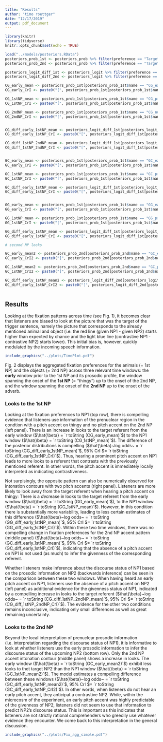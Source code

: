 ```yaml
---
title: "Results"
author: "timo roettger"
date: "12/17/2019"
output: pdf_document
---
```


```r

library(knitr)
library(tidyverse)
knitr::opts_chunk$set(echo = TRUE)

```

```r

load("../models/posteriors.RData")
posteriors_prob_1st <- posteriors_prob %>% filter(preference == "Target 1st NP") %>% select(name, mean, lci, uci)
posteriors_prob_2nd <- posteriors_prob %>% filter(preference == "Target 2nd NP") %>% select(name, mean, lci, uci)

posteriors_logit_diff_1st <- posteriors_logit %>% filter(preference == "Target 1st NP") %>% select(name, mean, lci, uci)
posteriors_logit_diff_2nd <- posteriors_logit %>% filter(preference == "Target 2nd NP") %>% select(name, mean, lci, uci)

CG_early_mean <- posteriors_prob_1st[posteriors_prob_1st$name == "CG_early",]$mean
CG_early_CrI <- paste0("[", posteriors_prob_1st[posteriors_prob_1st$name == "CG_early",]$lci, ",", posteriors_prob_1st[posteriors_prob_1st$name == "CG_early",]$uci, "]")

CG_1stNP_mean <- posteriors_prob_1st[posteriors_prob_1st$name == "CG_prenuc",]$mean
CG_1stNP_CrI <- paste0("[", posteriors_prob_1st[posteriors_prob_1st$name == "CG_prenuc",]$lci, ",", posteriors_prob_1st[posteriors_prob_1st$name == "CG_prenuc",]$uci, "]")

CG_2ndNP_mean <- posteriors_prob_1st[posteriors_prob_1st$name == "CG_nuclear",]$mean
CG_2ndNP_CrI <- paste0("[", posteriors_prob_1st[posteriors_prob_1st$name == "CG_nuclear",]$lci, ",", posteriors_prob_1st[posteriors_prob_1st$name == "CG_nuclear",]$uci, "]")


CG_diff_early_1stNP_mean <- posteriors_logit_diff_1st[posteriors_logit_diff_1st$name == "diff_CG_early_prenuc",]$mean
CG_diff_early_1stNP_CrI <- paste0("[", posteriors_logit_diff_1st[posteriors_logit_diff_1st$name == "diff_CG_early_prenuc",]$lci, ",", posteriors_logit_diff_1st[posteriors_logit_diff_1st$name == "diff_CG_early_prenuc",]$uci, "]")

CG_diff_1stNP_2ndNP_mean <- posteriors_logit_diff_1st[posteriors_logit_diff_1st$name == "diff_CG_prenuc_nuc",]$mean
CG_diff_1stNP_2ndNP_CrI <- paste0("[", posteriors_logit_diff_1st[posteriors_logit_diff_1st$name == "diff_CG_prenuc_nuc",]$lci, ",", posteriors_logit_diff_1st[posteriors_logit_diff_1st$name == "diff_CG_prenuc_nuc",]$uci, "]")


GC_early_mean <- posteriors_prob_1st[posteriors_prob_1st$name == "GC_early",]$mean
GC_early_CrI <- paste0("[", posteriors_prob_1st[posteriors_prob_1st$name == "GC_early",]$lci, ",", posteriors_prob_1st[posteriors_prob_1st$name == "GC_early",]$uci, "]")

GC_1stNP_mean <- posteriors_prob_1st[posteriors_prob_1st$name == "GC_prenuc",]$mean
GC_1stNP_CrI <- paste0("[", posteriors_prob_1st[posteriors_prob_1st$name == "GC_prenuc",]$lci, ",", posteriors_prob_1st[posteriors_prob_1st$name == "GC_prenuc",]$uci, "]")

GC_diff_early_1stNP_mean <- posteriors_logit_diff_1st[posteriors_logit_diff_1st$name == "diff_GC_early_prenuc",]$mean
GC_diff_early_1stNP_CrI <- paste0("[", posteriors_logit_diff_1st[posteriors_logit_diff_1st$name == "diff_GC_early_prenuc",]$lci, ",", posteriors_logit_diff_1st[posteriors_logit_diff_1st$name == "diff_GC_early_prenuc",]$uci, "]")


GG_early_mean <- posteriors_prob_1st[posteriors_prob_1st$name == "GG_early",]$mean
GG_early_CrI <- paste0("[", posteriors_prob_1st[posteriors_prob_1st$name == "GG_early",]$lci, ",", posteriors_prob_1st[posteriors_prob_1st$name == "GG_early",]$uci, "]")

GG_1stNP_mean <- posteriors_prob_1st[posteriors_prob_1st$name == "GG_prenuc",]$mean
GG_1stNP_CrI <- paste0("[", posteriors_prob_1st[posteriors_prob_1st$name == "GG_prenuc",]$lci, ",", posteriors_prob_1st[posteriors_prob_1st$name == "GG_prenuc",]$uci, "]")

GG_diff_early_1stNP_mean <- posteriors_logit_diff_1st[posteriors_logit_diff_1st$name == "diff_GG_early_prenuc",]$mean
GG_diff_early_1stNP_CrI <- paste0("[", posteriors_logit_diff_1st[posteriors_logit_diff_1st$name == "diff_GG_early_prenuc",]$lci, ",", posteriors_logit_diff_1st[posteriors_logit_diff_1st$name == "diff_GG_early_prenuc",]$uci, "]")

# second NP looks

GC_early_mean2 <- posteriors_prob_2nd[posteriors_prob_2nd$name == "GC_early",]$mean
GC_early_CrI2 <- paste0("[", posteriors_prob_2nd[posteriors_prob_2nd$name == "GC_early",]$lci, ",", posteriors_prob_2nd[posteriors_prob_2nd$name == "GC_early",]$uci, "]")

GC_1stNP_mean2 <- posteriors_prob_2nd[posteriors_prob_2nd$name == "GC_prenuc",]$mean
GC_1stNP_CrI2 <- paste0("[", posteriors_prob_2nd[posteriors_prob_2nd$name == "GC_prenuc",]$lci, ",", posteriors_prob_2nd[posteriors_prob_2nd$name == "GC_prenuc",]$uci, "]")

GC_diff_early_1stNP_mean2 <- posteriors_logit_diff_2nd[posteriors_logit_diff_2nd$name == "diff_GC_early_prenuc",]$mean
GC_diff_early_1stNP_CrI2 <- paste0("[", posteriors_logit_diff_2nd[posteriors_logit_diff_2nd$name == "diff_GC_early_prenuc",]$lci, ",", posteriors_logit_diff_2nd[posteriors_logit_diff_2nd$name == "diff_GC_early_prenuc",]$uci, "]")



```

## Results

Looking at the fixation patterns across time (see Fig. 1), it becomes clear that listeners are biased to look at the picture that was the target of the trigger sentence, namely the picture that corresponds to the already mentioned animal and object (i.e. the red line (given NP1 - given NP2) starts higher than expected by chance and the light blue line (contrastive NP1 - contrastive NP2) starts lower). This initial bias is, however, quickly modulated by the incoming speech information. 

```r

include_graphics("../plots/TimePlot.pdf")

```

Fig. 2 displays the aggregated fixation preferences for the animals (= 1st NP) and the objects (= 2nd NP) across three relevant time windows: the **early** window prior to the 1st NP and its prosodic profile, the window spanning the onset of the **1st NP** (= "thingy") up to the onset of the 2nd NP, and the window spanning the onset of the **2nd NP** up to the onset of the adverb. 

### Looks to the 1st NP
Looking at the fixation preferences to NP1 (top row), there is compelling evidence that listeners use information of the prenuclear region in the condtion with a pitch accent on thingy and no pitch accent on the 2nd NP (left panel). There is an increase in looks to the target referent from the early window ($\hat{\beta} = `r toString (CG_early_mean)`$) to the NP1 window ($\hat{\beta} = `r toString (CG_1stNP_mean)`$). The difference of the posterior distributions is compelling ($\hat{\beta}~log odds~ = `r toString (CG_diff_early_1stNP_mean)`$, $95\%$ CrI $= `r toString (CG_diff_early_1stNP_CrI)`$). Thus, hearing a prominent pitch accent on NP1 leads to more looks to a referent that contrasts with the previously mentioned referent. In other words, the pitch accent is immediately locally interpreted as indicating contrastiveness.

Not surpisingly, the opposite pattern can also be numerically observed for intonation contours with two pitch accents (right panel). Listeners are more likely to look away from the target referent when hearing a pitch accent on thingy: There is a *de*crease in looks to the target referent from the early window ($\hat{\beta} = `r toString (GG_early_mean)`$), to the NP1 window ($\hat{\beta} = `r toString (GG_1stNP_mean)`$). However, in this condition there is substantially more variability, leading to less certain estimates of this difference ($\hat{\beta}~log odds~ = `r toString (GG_diff_early_1stNP_mean)`$, $95\%$ CrI $= `r toString (GG_diff_early_1stNP_CrI)`$). 
Within these two time windows, there was no compelling change in fixation preferences for the 2nd NP accent pattern (middle panel) ($\hat{\beta}~log odds~ = `r toString (GC_diff_early_1stNP_mean)`$, $95\%$ CrI $= `r toString (GC_diff_early_1stNP_CrI)`$), indicating that the absence of a pitch accent on NP1 is not used (as much) to infer the givenness of the corresponding referent.

Whether listeners make inference about the discourse status of NP1 based on the prosodic information on NP2 (backwards inference) can be seen in the comparison between these two windows. When having heard an early pitch accent on NP1, listeners use the absence of a pitch accent on NP2 (left panel) as additional evidence for the givenness status of NP1, indicated by a compelling increase in looks to the target referent ($\hat{\beta}~log odds~ = `r toString (CG_diff_1stNP_2ndNP_mean)`$, $95\%$ CrI $= `r toString (CG_diff_1stNP_2ndNP_CrI)`$). The evidence for the other two conditions remains inconclusive, indicating only small differences as well as great remaining uncertainty. 

### Looks to the 2nd NP
Beyond the local interpretation of prenuclear prosodic information (i.e. interpretation regarding the discourse status of NP1), it is informative to look at whether listeners use the early prosodic information to infer the discourse status of the upcoming NP2 (bottom row). Only the 2nd NP accent intonation contour (middle panel) shows a increase in looks. The early window ($\hat{\beta} = `r toString (GC_early_mean2)`$) exhibit less looks to thet target NP2 than the NP1 window ($\hat{\beta} = `r toString (GC_1stNP_mean2)`$). The model estimates a compelling difference between these windows ($\hat{\beta}~log odds~ = `r toString (GC_diff_early_1stNP_mean2)`$, $95\%$ CrI $= `r toString (GC_diff_early_1stNP_CrI2)`$). In other words, when listeners do not hear an early pitch accent, they anticipat a contrastive NP2. While, within the microcosm of the experiment, an early pitch accent was highly predictable of the givenness of NP2, listeners did not seem to use that information to predict NP2's discourse status. This is important as this indicates that listeners are not strictly rational comprehenders who greedily use whatever evidence they encounter. We come back to this interpretation in the general discussion. 


```r


include_graphics("../plots/Fix_agg_simple.pdf")

```